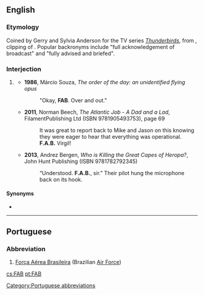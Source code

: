 {{also|fab|Fab|F.A.B.}}
==English==

===Etymology===
Coined by Gerry and Sylvia Anderson for the TV series ''[[w:Thunderbirds|Thunderbirds]]'', from {{m|en|fab}}, clipping of {{m|en|fabulous}}. Popular backronyms include "full acknowledgement of broadcast" and "fully advised and briefed".

===Interjection===
{{en-interj}}

# {{lb|en|radio telecommunications|humorous}} {{non-gloss definition|used to acknowledge that a message has been received and understood}}
#* '''1986''', Márcio Souza, ''The order of the day: an unidentified flying opus''
#*: &quot;Okay, '''FAB'''. Over and out.&quot;
#* '''2011''', Norman Beech, ''The Atlantic Job - A Dad and a Lad'', FilamentPublishing Ltd (ISBN 9781905493753), page 69
#*: It was great to report back to Mike and Jason on this knowing they were eager to hear that everything was operational. '''F.A.B.''' Virgil!
#* '''2013''', Andrez Bergen, ''Who is Killing the Great Capes of Heropa?'', John Hunt Publishing (ISBN 9781782792345)
#*: “Understood. '''F.A.B.''', sir.” Their pilot hung the microphone back on its hook.

====Synonyms====
* {{l|en|roger}}

----

==Portuguese==

===Abbreviation===
{{rfc-header|Abbreviation}}
{{head|pt|abbreviation}}

# [[Força Aérea Brasileira]] (Brazilian [[Air Force]])

[[Category:Portuguese abbreviations]]

[[cs:FAB]]
[[pt:FAB]]